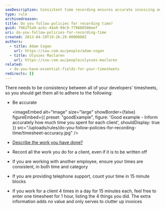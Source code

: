 ```yaml
---
seoDescription: Consistent time recording ensures accurate invoicing and reporting, with policies in place to guide developers' submissions.
type: rule
archivedreason:
title: Do you follow policies for recording time?
guid: 7962f5a9-ac6c-44a9-99c9-779880580eef
uri: do-you-follow-policies-for-recording-time
created: 2013-04-19T19:26:29.0000000Z
authors:
  - title: Adam Cogan
    url: https://ssw.com.au/people/adam-cogan
  - title: Ulysses Maclaren
    url: https://ssw.com.au/people/ulysses-maclaren
related:
  - do-you-have-essential-fields-for-your-timesheets
redirects: []
---
```


There needs to be consistency between all of your developers' timesheets, so you should get them all to adhere to the following:
- Be accurate

  <imageEmbed
  alt="Image"
  size="large"
  showBorder={false}
  figureEmbed={{
    preset: "goodExample",
    figure: 'Good example - Inform accurately how much time you spent for each client',
    shouldDisplay: true
  }}
  src="/uploads/rules/do-you-follow-policies-for-recording-time/timesheet-accuracy.jpg"
/>

- [Describe the work you have done?](/do-you-know-how-to-describe-the-work-you-have-done-while-avoiding-the-word-bug)
- Record all the work you do for a client, even if it is to be written off
- If you are working with another employee, ensure your times are consistent, in both time and category
- If you are providing telephone support, count your time in 15 minute blocks
- If you work for a client 4 times in a day for 15 minutes each, feel free to enter one timesheet for 1 hour, listing the 4 things you did. The extra information adds no value and only serves to clutter up invoices